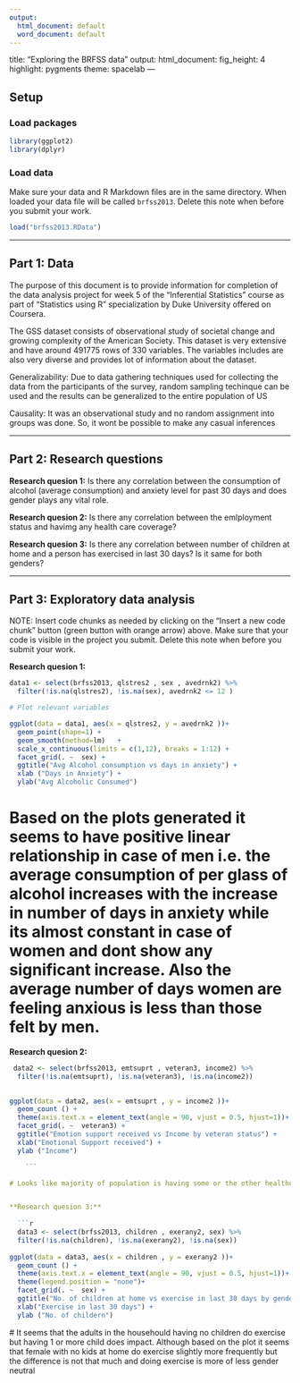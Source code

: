---
output:
  html_document: default
  word_document: default
---

  title: "Exploring the BRFSS data"
output: 
  html_document: 
  fig_height: 4
highlight: pygments
theme: spacelab
---
  
## Setup
  
### Load packages
  
```{r load-packages, message = FALSE}
library(ggplot2)
library(dplyr)
```

### Load data

Make sure your data and R Markdown files are in the same directory. When loaded
your data file will be called `brfss2013`. Delete this note when before you submit 
your work. 

```{r load-data}
load("brfss2013.RData")
```



* * *
  
## Part 1: Data
The purpose of this document is to provide information for completion of the data analysis project for week 5 of the "Inferential Statistics" course as part of "Statistics using R" specialization by Duke University offered on Coursera.

The GSS dataset consists of observational study of societal change and growing complexity of the American Society. This dataset is very extensive and have around 491775 rows of 330 variables. The variables includes are also very diverse and provides lot of information about the dataset. 

Generalizability: Due to data gathering techniques used for collecting the data from the participants of the survey, random sampling techinque can be used and the results can be generalized to the entire population of US

Causality: It was an observational study and no random assignment into groups was done. So, it wont be possible to make any casual inferences
  
* * *
  
## Part 2: Research questions
  
**Research quesion 1:**
  Is there any correlation between the consumption of alcohol (average consumption) and anxiety level for past 30 days and does gender plays any vital role. 

**Research quesion 2:**
  Is there any correlation between the emlployment status and havimg any health care coverage?
  
**Research quesion 3:**
  Is there any correlation between number of children at home and a person has exercised in last 30 days? Is it same for both genders?
  
* * *
  
## Part 3: Exploratory data analysis
  
  NOTE: Insert code chunks as needed by clicking on the "Insert a new code chunk" 
button (green button with orange arrow) above. Make sure that your code is visible
in the project you submit. Delete this note when before you submit your work.

**Research quesion 1:**
  
```{r}
data1 <- select(brfss2013, qlstres2 , sex , avedrnk2) %>% 
  filter(!is.na(qlstres2), !is.na(sex), avedrnk2 <= 12 )

# Plot relevant variables

ggplot(data = data1, aes(x = qlstres2, y = avedrnk2 ))+
  geom_point(shape=1) +
  geom_smooth(method=lm)   +
  scale_x_continuous(limits = c(1,12), breaks = 1:12) +
  facet_grid(. ~  sex) +
  ggtitle("Avg Alcohol consumption vs days in anxiety") +
  xlab ("Days in Anxiety") +
  ylab("Avg Alcoholic Consumed")
```

# Based on the plots generated it seems to have positive linear relationship in case of men i.e. the average consumption of per glass of alcohol increases with the increase in number of days in anxiety while its almost constant in case of women and dont show any significant increase. Also the average number of days women are feeling anxious is less than those felt by men.



**Research quesion 2:**
  
```{r}
  
 data2 <- select(brfss2013, emtsuprt , veteran3, income2) %>% 
  filter(!is.na(emtsuprt), !is.na(veteran3), !is.na(income2))
  

ggplot(data = data2, aes(x = emtsuprt , y = income2 ))+
  geom_count () +
  theme(axis.text.x = element_text(angle = 90, vjust = 0.5, hjust=1))+
  facet_grid(. ~  veteran3) +
  ggtitle("Emotion support received vs Income by veteran status") +
  xlab("Emotional Support received") +
  ylab ("Income")

    ```

# Looks like majority of population is having some or the other healthcare coverage. Out of all the people having coverage retired and employed for wages are the top ones while students, persons who are out of work are the least. So type of employment also plays an important role. 


**Research quesion 3:**
  
  ```{r}
  
  data3 <- select(brfss2013, children , exerany2, sex) %>% 
  filter(!is.na(children), !is.na(exerany2), !is.na(sex))
  
ggplot(data = data3, aes(x = children , y = exerany2 ))+
  geom_count () +
  theme(axis.text.x = element_text(angle = 90, vjust = 0.5, hjust=1))+
  theme(legend.position = "none")+
  facet_grid(. ~  sex) +
  ggtitle("No. of children at home vs exercise in last 30 days by gender") +
  xlab("Exercise in last 30 days") +
  ylab ("No. of childern")
  ```
 # It seems that the adults in the househould having no children do exercise but having 1 or more child does impact. Although based on the plot it seems that female with no kids at home do exercise slightly more frequently but the difference is not that much and doing exercise is more of less gender neutral
